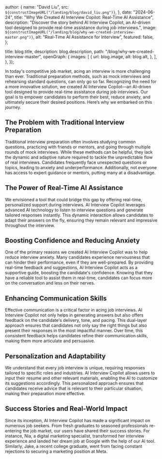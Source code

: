 
  author: {
    name: "David Liu",
    src: `${constructImageURL("/landing/blog/david_liu.png")}`,
  },
  date: "2024-06-24",
  title: "Why We Created AI Interview Copilot: Real-Time AI Assistance",
  description:
    "Discover the story behind AI Interview Copilot, an AI-driven tool designed to provide real-time assistance during job interviews.",
  image: `${constructImageURL("/landing/blog/why-we-created-interview-master.png")}`,
  alt: "Real-Time AI Assistance for Interview",
  featured: false,
};

  title: blog.title,
  description: blog.description,
  path: "/blog/why-we-created-interview-master",
  openGraph: {
    images: [
      {
        url: blog.image,
        alt: blog.alt,
      },
    ],
  },
});

In today's competitive job market, acing an interview is more challenging than ever. Traditional preparation methods, such as mock interviews and rehearsing standard questions, can only go so far. Recognizing the need for a more innovative solution, we created AI Interview Copilot—an AI-driven tool designed to provide real-time assistance during job interviews. Our goal is to empower candidates to perform their best, reduce anxiety, and ultimately secure their desired positions. Here’s why we embarked on this journey.

## The Problem with Traditional Interview Preparation

Traditional interview preparation often involves studying common questions, practicing with friends or mentors, and going through multiple rounds of mock interviews. While these methods can be helpful, they lack the dynamic and adaptive nature required to tackle the unpredictable flow of real interviews. Candidates frequently face unexpected questions or topics, leading to anxiety and underperformance. Additionally, not everyone has access to expert guidance or mentors, putting many at a disadvantage.

## The Power of Real-Time AI Assistance

We envisioned a tool that could bridge this gap by offering real-time, personalized support during interviews. AI Interview Copilot leverages advanced AI technology to listen to interview questions and generate tailored responses instantly. This dynamic interaction allows candidates to adapt their answers on the fly, ensuring they remain relevant and impressive throughout the interview.

## Boosting Confidence and Reducing Anxiety

One of the primary reasons we created AI Interview Copilot was to help reduce interview anxiety. Many candidates experience nervousness that can hinder their performance, even if they are well-prepared. By providing real-time feedback and suggestions, AI Interview Copilot acts as a supportive guide, boosting the candidate's confidence. Knowing that they have a reliable tool to assist them in real-time, candidates can focus more on the conversation and less on their nerves.

## Enhancing Communication Skills

Effective communication is a critical factor in acing job interviews. AI Interview Copilot not only helps in generating answers but also offers feedback on the candidate's delivery, tone, and pacing. This dual-layer approach ensures that candidates not only say the right things but also present their responses in the most impactful manner. Over time, this consistent feedback helps candidates refine their communication skills, making them more articulate and persuasive.

## Personalization and Adaptability

We understand that every job interview is unique, requiring responses tailored to specific roles and industries. AI Interview Copilot allows users to input their resume and other relevant materials, enabling the AI to customize its suggestions accordingly. This personalized approach ensures that candidates receive advice that is relevant to their particular situation, making their preparation more effective.

## Success Stories and Real-World Impact

Since its inception, AI Interview Copilot has made a significant impact on numerous job seekers. From fresh graduates to seasoned professionals re-entering the job market, our users have shared their success stories. For instance, Nia, a digital marketing specialist, transformed her interview experience and landed her dream job at Google with the help of our AI tool. Similarly, Jake, a recent college graduate, went from facing constant rejections to securing a marketing position at Meta.
